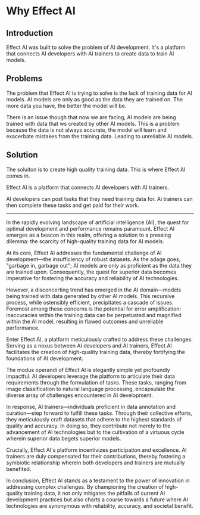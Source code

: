 # Why Effect AI

## Introduction

Effect AI was built to solve the problem of AI development.
It's a platform that connects AI developers with AI trainers to create data to train AI models.

## Problems

The problem that Effect AI is trying to solve is the lack of training data for AI models.
AI models are only as good as the data they are trained on.
The more data you have, the better the model will be.

There is an issue though that now we are facing, AI models are being trained with data that ws created by other AI models.
This is a problem because the data is not always accurate, the model will learn and exacerbate mistakes from the training data.
Leading to unreliable AI models.

## Solution

The soluiton is to create high quality training data.
This is where Effect AI comes in.

Effect AI is a platform that connects AI developers with AI trainers.

AI developers can post tasks that they need training data for.
Ai trainers can then complete these tasks and get paid for their work.

---


In the rapidly evolving landscape of artificial intelligence (AI), the quest for optimal development and performance remains paramount.
Effect AI emerges as a beacon in this realm, offering a solution to a pressing dilemma: the scarcity of high-quality training data for AI models.

At its core, Effect AI addresses the fundamental challenge of AI development—the insufficiency of robust datasets.
As the adage goes, "garbage in, garbage out"; AI models are only as proficient as the data they are trained upon.
Consequently, the quest for superior data becomes imperative for fostering the accuracy and reliability of AI technologies.

However, a disconcerting trend has emerged in the AI domain—models being trained with data generated by other AI models.
This recursive process, while ostensibly efficient, precipitates a cascade of issues.
Foremost among these concerns is the potential for error amplification: inaccuracies within the training data can be perpetuated and magnified within the AI model, resulting in flawed outcomes and unreliable performance.

Enter Effect AI, a platform meticulously crafted to address these challenges.
Serving as a nexus between AI developers and AI trainers, Effect AI facilitates the creation of high-quality training data, thereby fortifying the foundations of AI development.

The modus operandi of Effect AI is elegantly simple yet profoundly impactful.
AI developers leverage the platform to articulate their data requirements through the formulation of tasks.
These tasks, ranging from image classification to natural language processing, encapsulate the diverse array of challenges encountered in AI development.

In response, AI trainers—individuals proficient in data annotation and curation—step forward to fulfill these tasks.
Through their collective efforts, they meticulously craft datasets that adhere to the highest standards of quality and accuracy.
In doing so, they contribute not merely to the advancement of AI technologies but to the cultivation of a virtuous cycle wherein superior data begets superior models.

Crucially, Effect AI's platform incentivizes participation and excellence.
AI trainers are duly compensated for their contributions, thereby fostering a symbiotic relationship wherein both developers and trainers are mutually benefited.

In conclusion, Effect AI stands as a testament to the power of innovation in addressing complex challenges.
By championing the creation of high-quality training data, it not only mitigates the pitfalls of current AI development practices but also charts a course towards a future where AI technologies are synonymous with reliability, accuracy, and societal benefit.
